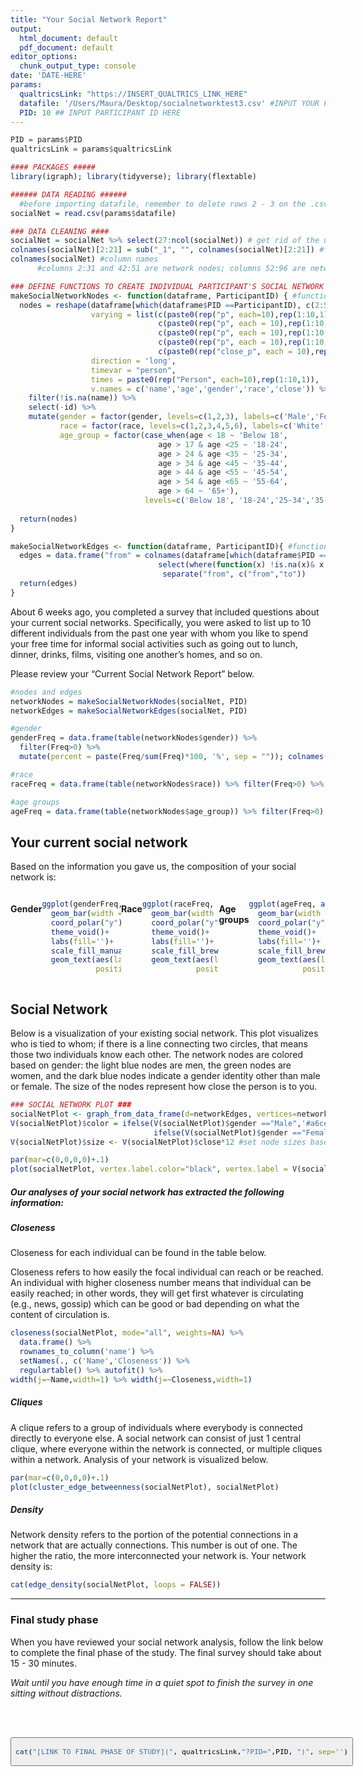 ```yaml
---
title: "Your Social Network Report"
output:
  html_document: default
  pdf_document: default
editor_options:
  chunk_output_type: console
date: 'DATE-HERE'
params:
  qualtricsLink: "https://INSERT_QUALTRICS_LINK_HERE"
  datafile: '/Users/Maura/Desktop/socialnetworktest3.csv' #INPUT YOUR FILE NAME HERE
  PID: 10 ## INPUT PARTICIPANT ID HERE
---
```


```r

PID = params$PID 
qualtricsLink = params$qualtricsLink

#### PACKAGES #####
library(igraph); library(tidyverse); library(flextable)

###### DATA READING ######
  #before importing datafile, remember to delete rows 2 - 3 on the .csv file. They are extra headers. When you import the data, you should only have one header row. 
socialNet = read.csv(params$datafile) 

### DATA CLEANING ####
socialNet = socialNet %>% select(27:ncol(socialNet)) # get rid of the unnecessary first 26 columns
colnames(socialNet)[2:21] = sub("_1", "", colnames(socialNet)[2:21]) #fix column names for columns 2 - 21 to get rid of "_1" 
colnames(socialNet) #column names
      #columns 2:31 and 42:51 are network nodes; columns 52:96 are network edges 

### DEFINE FUNCTIONS TO CREATE INDIVIDUAL PARTICIPANT'S SOCIAL NETWORK ####
makeSocialNetworkNodes <- function(dataframe, ParticipantID) { #function to create dataframe for participant's social network nodes
  nodes = reshape(dataframe[which(dataframe$PID ==ParticipantID), c(2:51)], 
                  varying = list(c(paste0(rep("p", each=10),rep(1:10,1))),
                                 c(paste0(rep("p", each = 10),rep(1:10, 1), rep("_age", each=10))),
                                 c(paste0(rep("p", each = 10),rep(1:10, 1), rep("_gender", each=10))),
                                 c(paste0(rep("p", each = 10),rep(1:10, 1), rep("_race", each=10))),
                                 c(paste0(rep("close_p", each = 10),rep(1:10, 1)))),
                  direction = 'long',
                  timevar = "person",
                  times = paste0(rep("Person", each=10),rep(1:10,1)),
                  v.names = c('name','age','gender','race','close')) %>% 
    filter(!is.na(name)) %>% 
    select(-id) %>% 
    mutate(gender = factor(gender, levels=c(1,2,3), labels=c('Male','Female','Other')),
           race = factor(race, levels=c(1,2,3,4,5,6), labels=c('White','Black','Amer. Indian or Alaska Native','Asian','Latino/a','Other')),
           age_group = factor(case_when(age < 18 ~ 'Below 18',
                                 age > 17 & age <25 ~ '18-24',
                                 age > 24 & age <35 ~ '25-34',
                                 age > 34 & age <45 ~ '35-44',
                                 age > 44 & age <55 ~ '45-54',
                                 age > 54 & age <65 ~ '55-64',
                                 age > 64 ~ '65+'),
                              levels=c('Below 18', '18-24','25-34','35-44','45-54','55-64')))
  
  return(nodes)
}

makeSocialNetworkEdges <- function(dataframe, ParticipantID){ #function to create dataframe for participant's social network edges
  edges = data.frame("from" = colnames(dataframe[which(dataframe$PID ==ParticipantID),c(52:96)] %>% 
                                 select(where(function(x) !is.na(x)& x > 0)))) %>% 
                                  separate("from", c("from","to"))
  return(edges)
}
```

About 6 weeks ago, you completed a survey that included questions about your current social networks. Specifically, you were asked to list up to 10 different individuals from the past one year with whom you like to spend your free time for informal social activities such as going out to lunch, dinner, drinks, films, visiting one another's homes, and so on.

Please review your "Current Social Network Report" below.

```r
#nodes and edges
networkNodes = makeSocialNetworkNodes(socialNet, PID) 
networkEdges = makeSocialNetworkEdges(socialNet, PID)

#gender
genderFreq = data.frame(table(networkNodes$gender)) %>% 
  filter(Freq>0) %>% 
  mutate(percent = paste(Freq/sum(Freq)*100, '%', sep = "")); colnames(genderFreq) = c('Gender','count','percent')

#race
raceFreq = data.frame(table(networkNodes$race)) %>% filter(Freq>0) %>% mutate(percent = paste(Freq/sum(Freq)*100,'%', sep = "")); colnames(raceFreq) = c('Race','count','percent')

#age groups
ageFreq = data.frame(table(networkNodes$age_group)) %>% filter(Freq>0) %>% mutate(percent = paste(Freq/sum(Freq)*100, '%', sep = "")); colnames(ageFreq) = c('age_group','count','percent')

```

## Your current social network

Based on the information you gave us, the composition of your social network is:

::: {style="display: flex;"}
<div>

#### Gender

```r
ggplot(genderFreq, aes(x='', fill=Gender, y=count))+
  geom_bar(width = 1, stat='identity', color='black')+
  coord_polar("y") +
  theme_void()+
  labs(fill='')+
  scale_fill_manual(values=c('#a6cee3','#b2df8a','#1f78b4'))+
  geom_text(aes(label = percent),
            position = position_stack(vjust = 0.5), size=3)
```

</div>

<div>

#### Race

```r

ggplot(raceFreq, aes(x='', fill=Race, y=count))+
  geom_bar(width = 1, stat='identity', color='black')+
  coord_polar("y") +
  theme_void()+
  labs(fill='')+
  scale_fill_brewer(palette='RdYlGn')+
  geom_text(aes(label = percent),
            position = position_stack(vjust = 0.5), size=3)
```

</div>

<div>

#### Age groups

```r
ggplot(ageFreq, aes(x='', fill=age_group, y=count))+
  geom_bar(width = 1, stat='identity', color='black')+
  coord_polar("y") +
  theme_void()+
  labs(fill='')+
  scale_fill_brewer(palette='RdPu')+
  geom_text(aes(label = percent),
            position = position_stack(vjust = 0.5), size=3)
```

</div>
:::

## Social Network

Below is a visualization of your existing social network. This plot visualizes who is tied to whom; if there is a line connecting two circles, that means those two individuals know each other. The network nodes are colored based on gender: the light blue nodes are men, the green nodes are women, and the dark blue nodes indicate a gender identity other than male or female. The size of the nodes represent how close the person is to you.

```r
### SOCIAL NETWORK PLOT ###
socialNetPlot <- graph_from_data_frame(d=networkEdges, vertices=networkNodes, directed=F)  #create igraph object
V(socialNetPlot)$color = ifelse(V(socialNetPlot)$gender =="Male",'#a6cee3', #males = light blue
                                ifelse(V(socialNetPlot)$gender =="Female",'#b2df8a', '#1f78b4')) #females = green, other = dark blue
V(socialNetPlot)$size <- V(socialNetPlot)$close*12 #set node sizes based on participant's rating of closeness to self

par(mar=c(0,0,0,0)+.1)
plot(socialNetPlot, vertex.label.color="black", vertex.label = V(socialNetPlot)$name)
```

##### Our analyses of your social network has extracted the following information:

##### Closeness

Closeness for each individual can be found in the table below.

Closeness refers to how easily the focal individual can reach or be reached. An individual with higher closeness number means that individual can be easily reached; in other words, they will get first whatever is circulating (e.g., news, gossip) which can be good or bad depending on what the content of circulation is.

```r

closeness(socialNetPlot, mode="all", weights=NA) %>% 
  data.frame() %>% 
  rownames_to_column('name') %>% 
  setNames(., c('Name','Closeness')) %>% 
  regulartable() %>% autofit() %>% 
width(j=~Name,width=1) %>% width(j=~Closeness,width=1)

```

##### Cliques

A clique refers to a group of individuals where everybody is connected directly to everyone else. A social network can consist of just 1 central clique, where everyone within the network is connected, or multiple cliques within a network. Analysis of your network is visualized below.

```r
par(mar=c(0,0,0,0)+.1)
plot(cluster_edge_betweenness(socialNetPlot), socialNetPlot)

```

##### Density

Network density refers to the portion of the potential connections in a network that are actually connections. This number is out of one. The higher the ratio, the more interconnected your network is. Your network density is:

```r
cat(edge_density(socialNetPlot, loops = FALSE))
```

------------------------------------------------------------------------

### Final study phase

When you have reviewed your social network analysis, follow the link below to complete the final phase of the study. The final survey should take about 15 - 30 minutes.

*Wait until you have enough time in a quiet spot to finish the survey in one sitting without distractions.*

<br><Br>

::: {style="text-align:center"}
<button>
```r
cat("[LINK TO FINAL PHASE OF STUDY](", qualtricsLink,"?PID=",PID, ")", sep='')
```
</button>
:::

## <Br><Br>
